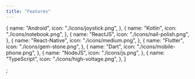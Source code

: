 ```yaml
---
title: "Features"
---
```


  {
    name: "Android",
    icon: "./icons/joystick.png",
  },
  {
    name: "Kotlin",
    icon: "./icons/notebook.png",
  },
  {
    name: "ReactJS",
    icon: "./icons/nail-polish.png",
  },
  {
    name: "React-Native",
    icon: "./icons/medium.png",
  },
  {
    name: "Flutter",
    icon: "./icons/gem-stone.png",
  },
  {
    name: "Dart",
    icon: "./icons/mobile-phone.png",
  },
  {
    name: "NodeJS",
    icon: "./icons/js.png",
  },
  {
    name: "TypeScript",
    icon: "./icons/high-voltage.png",
  },
]

;
